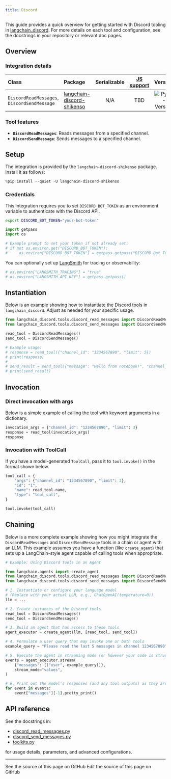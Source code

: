 ```yaml
---
title: Discord
---
```


This guide provides a quick overview for getting started with Discord tooling in [langchain_discord](/oss/python/integrations/tools/). For more details on each tool and configuration, see the docstrings in your repository or relevant doc pages.

## Overview

### Integration details

| Class                                | Package                                                                 | Serializable | [JS support](https://js.langchain.com/docs/integrations/tools/langchain_discord) |                                             Version                                              |
| :---                                 |:------------------------------------------------------------------------| :---:        | :---:                                                                           |:-------------------------------------------------------------------------------------------------------:|
| `DiscordReadMessages`, `DiscordSendMessage` | [langchain-discord-shikenso](https://github.com/Shikenso-Analytics/langchain-discord) | N/A          | TBD                                                                             | ![PyPI - Version](https://img.shields.io/pypi/v/langchain-discord-shikenso?style=flat-square&label=%20) |

### Tool features

- **`DiscordReadMessages`**: Reads messages from a specified channel.
- **`DiscordSendMessage`**: Sends messages to a specified channel.

## Setup

The integration is provided by the `langchain-discord-shikenso` package. Install it as follows:

```python
%pip install --quiet -U langchain-discord-shikenso
```

### Credentials

This integration requires you to set `DISCORD_BOT_TOKEN` as an environment variable to authenticate with the Discord API.

```bash
export DISCORD_BOT_TOKEN="your-bot-token"
```

```python
import getpass
import os

# Example prompt to set your token if not already set:
# if not os.environ.get("DISCORD_BOT_TOKEN"):
#     os.environ["DISCORD_BOT_TOKEN"] = getpass.getpass("DISCORD Bot Token:\n")
```

You can optionally set up [LangSmith](https://smith.langchain.com/) for tracing or observability:

```python
# os.environ["LANGSMITH_TRACING"] = "true"
# os.environ["LANGSMITH_API_KEY"] = getpass.getpass()
```

## Instantiation

Below is an example showing how to instantiate the Discord tools in `langchain_discord`. Adjust as needed for your specific usage.

```python
from langchain_discord.tools.discord_read_messages import DiscordReadMessages
from langchain_discord.tools.discord_send_messages import DiscordSendMessage

read_tool = DiscordReadMessages()
send_tool = DiscordSendMessage()

# Example usage:
# response = read_tool({"channel_id": "1234567890", "limit": 5})
# print(response)
#
# send_result = send_tool({"message": "Hello from notebook!", "channel_id": "1234567890"})
# print(send_result)
```

## Invocation

### Direct invocation with args

Below is a simple example of calling the tool with keyword arguments in a dictionary.

```python
invocation_args = {"channel_id": "1234567890", "limit": 3}
response = read_tool(invocation_args)
response
```

### Invocation with ToolCall

If you have a model-generated `ToolCall`, pass it to `tool.invoke()` in the format shown below.

```python
tool_call = {
    "args": {"channel_id": "1234567890", "limit": 2},
    "id": "1",
    "name": read_tool.name,
    "type": "tool_call",
}

tool.invoke(tool_call)
```

## Chaining

Below is a more complete example showing how you might integrate the `DiscordReadMessages` and `DiscordSendMessage` tools in a chain or agent with an LLM. This example assumes you have a function (like `create_agent`) that sets up a LangChain-style agent capable of calling tools when appropriate.

```python
# Example: Using Discord Tools in an Agent

from langchain.agents import create_agent
from langchain_discord.tools.discord_read_messages import DiscordReadMessages
from langchain_discord.tools.discord_send_messages import DiscordSendMessage

# 1. Instantiate or configure your language model
# (Replace with your actual LLM, e.g., ChatOpenAI(temperature=0))
llm = ...

# 2. Create instances of the Discord tools
read_tool = DiscordReadMessages()
send_tool = DiscordSendMessage()

# 3. Build an agent that has access to these tools
agent_executor = create_agent(llm, [read_tool, send_tool])

# 4. Formulate a user query that may invoke one or both tools
example_query = "Please read the last 5 messages in channel 1234567890"

# 5. Execute the agent in streaming mode (or however your code is structured)
events = agent_executor.stream(
    {"messages": [("user", example_query)]},
    stream_mode="values",
)

# 6. Print out the model's responses (and any tool outputs) as they arrive
for event in events:
    event["messages"][-1].pretty_print()
```

## API reference

See the docstrings in:

- [discord_read_messages.py](https://github.com/Shikenso-Analytics/langchain-discord/blob/main/langchain_discord/tools/discord_read_messages.py)
- [discord_send_messages.py](https://github.com/Shikenso-Analytics/langchain-discord/blob/main/langchain_discord/tools/discord_send_messages.py)
- [toolkits.py](https://github.com/Shikenso-Analytics/langchain-discord/blob/main/langchain_discord/toolkits.py)

for usage details, parameters, and advanced configurations.

---

<CardGroup cols={2}>
  <Card title="View Source" icon="eye" href="https://github.com/langchain-ai/docs/blob/main/src/oss/python/integrations/tools/discord.mdx">
    See the source of this page on GitHub
  </Card>
  <Card title="Edit Source" icon="pen-to-square" href="https://github.com/langchain-ai/docs/edit/main/src/oss/python/integrations/tools/discord.mdx">
    Edit the source of this page on GitHub
  </Card>
</CardGroup>
